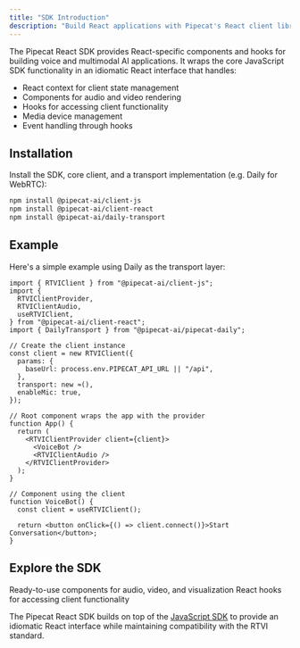 ```yaml
---
title: "SDK Introduction"
description: "Build React applications with Pipecat's React client library"
---
```


The Pipecat React SDK provides React-specific components and hooks for building voice and multimodal AI applications. It wraps the core JavaScript SDK functionality in an idiomatic React interface that handles:

- React context for client state management
- Components for audio and video rendering
- Hooks for accessing client functionality
- Media device management
- Event handling through hooks

## Installation

Install the SDK, core client, and a transport implementation (e.g. Daily for WebRTC):

```bash
npm install @pipecat-ai/client-js
npm install @pipecat-ai/client-react
npm install @pipecat-ai/daily-transport
```

## Example

Here's a simple example using Daily as the transport layer:

```tsx
import { RTVIClient } from "@pipecat-ai/client-js";
import {
  RTVIClientProvider,
  RTVIClientAudio,
  useRTVIClient,
} from "@pipecat-ai/client-react";
import { DailyTransport } from "@pipecat-ai/pipecat-daily";

// Create the client instance
const client = new RTVIClient({
  params: {
    baseUrl: process.env.PIPECAT_API_URL || "/api",
  },
  transport: new ≈(),
  enableMic: true,
});

// Root component wraps the app with the provider
function App() {
  return (
    <RTVIClientProvider client={client}>
      <VoiceBot />
      <RTVIClientAudio />
    </RTVIClientProvider>
  );
}

// Component using the client
function VoiceBot() {
  const client = useRTVIClient();

  return <button onClick={() => client.connect()}>Start Conversation</button>;
}
```

## Explore the SDK

<CardGroup cols={2}>
  <Card
    title="Components"
    icon="puzzle-piece"
    href="/client/reference/react/components"
  >
    Ready-to-use components for audio, video, and visualization
  </Card>
  <Card title="Hooks" icon="code" href="/client/reference/react/hooks">
    React hooks for accessing client functionality
  </Card>
</CardGroup>

The Pipecat React SDK builds on top of the [JavaScript SDK](/client/reference/js/introduction) to provide an idiomatic React interface while maintaining compatibility with the RTVI standard.

